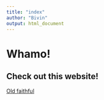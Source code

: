 ```yaml
---
title: "index"
author: "Bivin"
output: html_document
---
```


# Whamo!
## Check out this website!

[Old faithful](https://ddsshiny.shinyapps.io/Unit12OldFaithfulApp/)